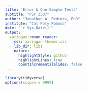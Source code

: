 ```yaml
---
title: 'Error & One-Sample Tests'
subtitle: "PSY 3307"
author: "Jonathan A. Pedroza, PhD"
institute: "Cal Poly Pomona"
date: "`r Sys.Date()`"
output:
  xaringan::moon_reader:
    css: xaringan-themer.css
    lib_dir: libs
    nature:
      highlightStyle: github
      highlightLines: true
      countIncrementalSlides: false
---
```


```r
library(tidyverse)
options(scipen = 9999)
```

# 